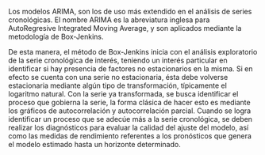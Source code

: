 \subsection{Introducción}

Los modelos ARIMA, son los de uso más extendido en el análisis de series cronológicas. El nombre ARIMA es la abreviatura inglesa para AutoRegresive Integrated Moving Average, y son aplicados mediante la metodología de Box-Jenkins. 

De esta manera, el método de Box-Jenkins inicia con el análisis exploratorio de la serie cronológica de interés, teniendo un interés particular en identificar si hay presencia de factores no estacionarios en la misma. Si en efecto se cuenta con una serie no estacionaria, ésta debe volverse estacionaria mediante algún tipo de transformación, típicamente el logaritmo natural. Con la serie ya transformada, se busca identificar el proceso que gobierna la serie, la forma clásica de hacer esto es mediante los gráficos de autocorrelación y autocorrelación parcial. Cuando se logra identificar un proceso que se adecúe más a la serie cronológica, se deben realizar los diagnósticos para evaluar la calidad del ajuste del modelo, así como las medidas de rendimiento referentes a los pronósticos que genera el modelo estimado hasta un horizonte determinado. 

\subsection{Investigaciones relacionadas}

\subsection{Observaciones finales sobre la revisión bibliográfica}